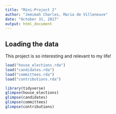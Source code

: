 ```yaml
---
title: "Mini-Project 2"
author: "Jemimah Charles, Maria de Villeneuve"
date: "October 31, 2017"
output: html_document
---
```



## Loading the data

This project is so interesting and relevant to my life!

```r
load("house_elections.rda")
load("candidates.rda")
load("committees.rda")
load("contributions.rda")

library(tidyverse)
glimpse(house_elections)
glimpse(candidates)
glimpse(committees)
glimpse(contributions)
```
